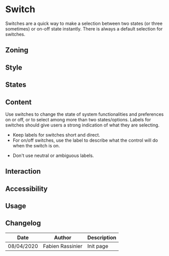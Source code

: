 

<Meta title="Components/Switch" />

# Switch

Switches are a quick way to make a selection between two states (or three sometimes)  or on-off state instantly. There is always a default selection for switches. 


## Zoning

<FigmaImage src="https://www.figma.com/file/2Sw2IvUHZ9F2srJ3L8AWxr/%F0%9F%93%90-Zoning?node-id=36%3A0" alt="zoning image for switch" />


## Style

<Canvas>
    <Story name="default">
        <Switch values={['input', 'both', 'ouput']} />
	</Story>
 </Canvas>

## States

## Content

Use switches to change the state of system functionalities and preferences on or off, or to select among more than two states/options. Labels for switches should give users a strong indication of what they are selecting.

<Use>
	<Use.Do>
		<ul>
			<li>Keep labels for switches short and direct.</li>
			<li>For on/off switches, use the label to describe what the control will do when the switch is on.</li>
		</ul>
	</Use.Do>
	<Use.Dont>
		<ul>
			<li>Don't use neutral or ambiguous labels.</li>
		</ul>
	</Use.Dont>
</Use>


## Interaction

## Accessibility

## Usage

## Changelog

| Date       | Author | Description |
| ---------- | ------ | ----------- |
| 08/04/2020 | Fabien Rassinier  | Init page   |